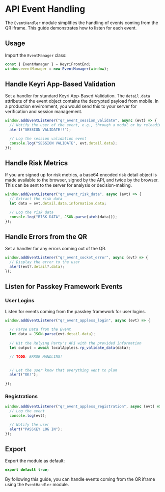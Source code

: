 # API Event Handling

The `EventHandler` module simplifies the handling of events coming from the QR iframe. This guide demonstrates how to listen for each event.

## Usage

Import the `EventManager` class:

```javascript
const { EventManager } = KeyriFrontEnd;
window.eventManager = new EventManager(window);
```

## Handle Keyri App-Based Validation

Set a handler for standard Keyri App-Based Validation. The `detail.data` attribute of the event object contains the decrypted payload from mobile. In a production environment, you would send this to your server for verification and session management.

```javascript
window.addEventListener("qr_event_session_validate", async (evt) => {
  // Notify the user of the event, e.g., through a modal or by reloading the page
  alert("SESSION VALIDATE!!");

  // Log the session validation event
  console.log("SESSION VALIDATE", evt.detail.data);
});
```

## Handle Risk Metrics

If you are signed up for risk metrics, a base64 encoded risk detail object is made available to the browser, signed by the API, and twice by the browser. This can be sent to the server for analysis or decision-making.

```javascript
window.addEventListener("qr_event_risk_data", async (evt) => {
  // Extract the risk data
  let data = evt.detail.data.information.data;

  // Log the risk data
  console.log("RISK DATA", JSON.parse(atob(data)));
});
```

## Handle Errors from the QR

Set a handler for any errors coming out of the QR.

```javascript
window.addEventListener("qr_event_socket_error", async (evt) => {
  // Display the error to the user
  alert(evt?.detail?.data);
});
```

## Listen for Passkey Framework Events

### User Logins

Listen for events coming from the passkey framework for user logins.

```javascript
window.addEventListener("qr_event_appless_login", async (evt) => {
  
  // Parse Data from the Event
  let data = JSON.parse(evt.detail.data);
  
  // Hit the Relying Party's API with the provided information
  let output = await localAppless.rp_validate_data(data);

  // TODO: ERROR HANDLING!
  

  // Let the user know that everything went to plan
  alert("OK!");
  
});
```

### Registrations

```javascript
window.addEventListener("qr_event_appless_registration", async (evt) => {
  // Log the event
  console.log(evt);

  // Notify the user
  alert("PASSKEY LOG IN");
});
```

## Export

Export the module as default:

```javascript
export default true;
```

By following this guide, you can handle events coming from the QR iframe using the `EventHandler` module.